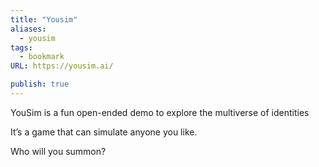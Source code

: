 ```yaml
---
title: "Yousim"
aliases:
  - yousim
tags:
  - bookmark
URL: https://yousim.ai/

publish: true
---
```




YouSim is a fun open-ended demo to explore the multiverse of identities

It’s a game that can simulate anyone you like.

Who will you summon?